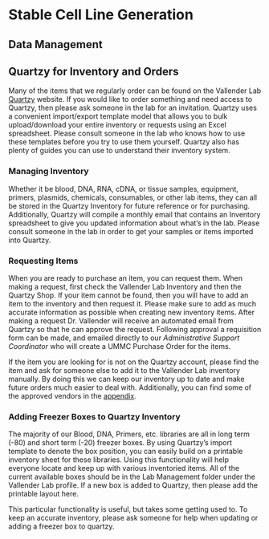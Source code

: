 # Stable Cell Line Generation

## Data Management


## Quartzy for Inventory and Orders {#quartzy}

Many of the items that we regularly order can be found on the Vallender Lab [Quartzy](https://www.quartzy.com/) website.  If you would like to order something and need access to Quartzy, then please ask someone in the lab for an invitation.  Quartzy uses a convenient import/export template model that allows you to bulk upload/download your entire inventory or requests using an Excel spreadsheet.  Please consult someone in the lab who knows how to use these templates before you try to use them yourself.  Quartzy also has plenty of guides you can use to understand their inventory system.

### Managing Inventory

Whether it be blood, DNA, RNA, cDNA, or tissue samples, equipment, primers, plasmids, chemicals, consumables, or other lab items, they can all be stored in the Quartzy Inventory for future reference or for purchasing.  Additionally, Quartzy will compile a monthly email that contains an Inventory spreadsheet to give you updated
information about what's in the lab.  Please consult someone in the lab in order to get your samples or items imported into Quartzy.

### Requesting Items

When you are ready to purchase an item, you can request them.  When making a request, first check the Vallender Lab Inventory and then the Quartzy Shop.  If your item cannot be found, then you will have to add an item to the inventory and then request it.  Please make sure to add as much accurate information as possible when creating new inventory items.  After making a request Dr. Vallender will receive an automated email from Quartzy so that he can approve the request.  Following approval a requisition form can be made, and emailed directly to our *Administrative Support Coordinator* who will create a UMMC Purchase Order for the items.

If the item you are looking for is not on the Quartzy account, please find the item and ask for someone else to add it to the Vallender Lab inventory manually.  By doing this we can keep our inventory up to date and make future orders much easier to deal with.  Additionally, you can find some of the approved vendors in the [appendix](#vendors).

### Adding Freezer Boxes to Quartzy Inventory

The majority of our Blood, DNA, Primers, etc. libraries are all in long term (-80) and short term (-20) freezer boxes.  By using Quartzy's import template to denote the box position, you can easily build on a printable inventory sheet for these libraries.  Using this functionality will help everyone locate and keep up with various inventoried items.  All of the current available boxes should be in the Lab Management folder under the Vallender Lab profile.  If a new box is added to Quartzy, then please add the printable layout here.  

This particular functionality is useful, but takes some getting used to.  To keep an accurate inventory, please ask someone for help when updating or adding a freezer box to quartzy.

